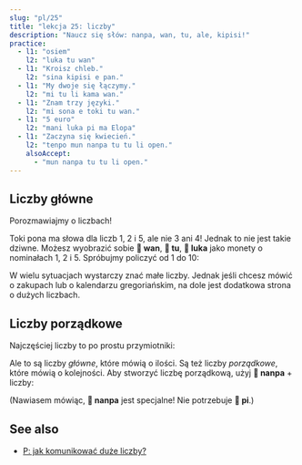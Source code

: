 ```yaml
---
slug: "pl/25"
title: "lekcja 25: liczby"
description: "Naucz się słów: nanpa, wan, tu, ale, kipisi!"
practice:
  - l1: "osiem"
    l2: "luka tu wan"
  - l1: "Kroisz chleb."
    l2: "sina kipisi e pan."
  - l1: "My dwoje się łączymy."
    l2: "mi tu li kama wan."
  - l1: "Znam trzy języki."
    l2: "mi sona e toki tu wan."
  - l1: "5 euro"
    l2: "mani luka pi ma Elopa"
  - l1: "Zaczyna się kwiecień."
    l2: "tenpo mun nanpa tu tu li open."
    alsoAccept:
      - "mun nanpa tu tu li open."
---
```



## Liczby główne

Porozmawiajmy o liczbach!

<List>
  <Word sl="wan" m="jeden; połączony" />
  <Word sl="tu" m="dwa; podzielony" />
  <Word sl="luka" m="pięć, ręka" />
  <Word sl="mute" m="wiele" />
  <Word sl="ale" m="wszystko, każdy" />
  <Word sl="kipisi" m="kawałek, część; dzielić" />
</List>

Toki pona ma słowa dla liczb 1, 2 i 5, ale nie 3 ani 4! Jednak to nie jest takie dziwne. Możesz wyobrazić sobie **󱥳 wan**, **󱥮 tu**, **󱤭 luka** jako monety o nominałach 1, 2 i 5. Spróbujmy policzyć od 1 do 10:

<List>
    <Word sl="wan" m="raz" />
    <Word sl="tu" m="dwa" />
    <Word sl="tu wan" m="trzy" />
    <Word sl="tu tu" m="cztery" />
    <Word sl="luka" m="pięć" />
    <Word sl="luka wan" m="sześć" />
    <Word sl="luka tu" m="siedem" />
    <Word sl="luka tu wan" m="osiem" />
    <Word sl="luka tu tu" m="dziewięć" />
    <Word sl="luka luka" m="dziesięć" />
</List>

W wielu sytuacjach wystarczy znać małe liczby. Jednak jeśli chcesz mówić o zakupach lub o kalendarzu gregoriańskim, na dole jest dodatkowa strona o dużych liczbach.

## Liczby porządkowe

Najczęściej liczby to po prostu przymiotniki:

<List>
    <Word sl="kala wan" m="jedna ryba" />
    <Word sl="soko tu tu" m="cztery grzyby" />
    <Word sl="mun luka" m="pięć miesięcy" />
</List>

Ale to są liczby *główne*, które mówią o ilości. Są też liczby *porządkowe*, które mówią o kolejności. Aby stworzyć liczbę porządkową, użyj **󱤽 nanpa** + liczby:

<List>
    <Word sl="nanpa" m="liczba; ...-ty" />
    <Word sl="kala nanpa wan" m="pierwsza ryba" />
    <Word sl="soko nanpa tu tu" m="czwarty grzyb" />
    <Word sl="mun nanpa luka" m="piąty miesiąc" />
</List>

(Nawiasem mówiąc, **󱤽 nanpa** jest specjalne! Nie potrzebuje **󱥍 pi**.)

<Practice exercises={frontmatter.practice} client:load />

## See also
* [P: jak komunikować duże liczby?](pl/large-numbers/)
